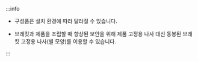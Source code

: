:::info

* 구성품은 설치 환경에 따라 달라질 수 있습니다.

<Xclude product='corestation_20,corestation_40,doorinterface'>

* 브래킷과 제품을 조립할 때 향상된 보안을 위해 제품 고정용 나사 대신 동봉된 브래킷 고정용 나사(별 모양)를 이용할 수 있습니다.

</Xclude>

:::